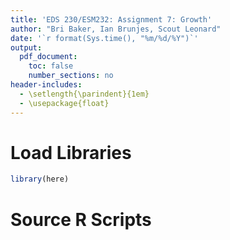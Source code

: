 ```yaml
---
title: 'EDS 230/ESM232: Assignment 7: Growth'
author: "Bri Baker, Ian Brunjes, Scout Leonard"
date: '`r format(Sys.time(), "%m/%d/%Y")`'
output: 
  pdf_document:
    toc: false
    number_sections: no
header-includes:
  - \setlength{\parindent}{1em}
  - \usepackage{float}
---
```


# Load Libraries

```r
library(here)
```

# Source R Scripts

```r

```

